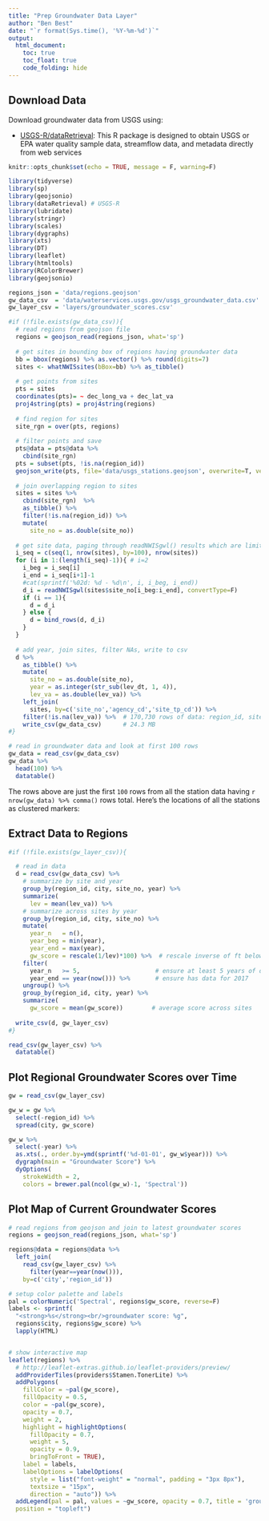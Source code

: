 ```yaml
---
title: "Prep Groundwater Data Layer"
author: "Ben Best"
date: "`r format(Sys.time(), '%Y-%m-%d')`"
output:
  html_document:
    toc: true
    toc_float: true
    code_folding: hide
---
```


## Download Data

Download groundwater data from USGS using:

- [USGS-R/dataRetrieval](https://github.com/USGS-R/dataRetrieval): This R package is designed to obtain USGS or EPA water quality sample data, streamflow data, and metadata directly from web services

```r
knitr::opts_chunk$set(echo = TRUE, message = F, warning=F)
```

```r
library(tidyverse)
library(sp)
library(geojsonio)
library(dataRetrieval) # USGS-R
library(lubridate) 
library(stringr) 
library(scales)
library(dygraphs)
library(xts)
library(DT)
library(leaflet)
library(htmltools)
library(RColorBrewer)
library(geojsonio)

regions_json = 'data/regions.geojson'
gw_data_csv  = 'data/waterservices.usgs.gov/usgs_groundwater_data.csv'
gw_layer_csv = 'layers/groundwater_scores.csv'

#if (!file.exists(gw_data_csv)){
  # read regions from geojson file
  regions = geojson_read(regions_json, what='sp')
  
  # get sites in bounding box of regions having groundwater data
  bb = bbox(regions) %>% as.vector() %>% round(digits=7)
  sites <- whatNWISsites(bBox=bb) %>% as_tibble()
  
  # get points from sites
  pts = sites
  coordinates(pts)= ~ dec_long_va + dec_lat_va
  proj4string(pts) = proj4string(regions) 
  
  # find region for sites
  site_rgn = over(pts, regions)
  
  # filter points and save
  pts@data = pts@data %>%
    cbind(site_rgn)
  pts = subset(pts, !is.na(region_id))
  geojson_write(pts, file='data/usgs_stations.geojson', overwrite=T, verbose=F)
  
  # join overlapping region to sites
  sites = sites %>%
    cbind(site_rgn)  %>% 
    as_tibble() %>%
    filter(!is.na(region_id)) %>%
    mutate(
      site_no = as.double(site_no))
  
  # get site data, paging through readNWISgwl() results which are limited by 2K characters in URL
  i_seq = c(seq(1, nrow(sites), by=100), nrow(sites))
  for (i in 1:(length(i_seq)-1)){ # i=2
    i_beg = i_seq[i]
    i_end = i_seq[i+1]-1
    #cat(sprintf('%02d: %d - %d\n', i, i_beg, i_end))
    d_i = readNWISgwl(sites$site_no[i_beg:i_end], convertType=F)
    if (i == 1){
      d = d_i
    } else {
      d = bind_rows(d, d_i)
    }
  }
  
  # add year, join sites, filter NAs, write to csv
  d %>% 
    as_tibble() %>%
    mutate(
      site_no = as.double(site_no),
      year = as.integer(str_sub(lev_dt, 1, 4)),
      lev_va = as.double(lev_va)) %>%
    left_join(
      sites, by=c('site_no','agency_cd','site_tp_cd')) %>%
    filter(!is.na(lev_va)) %>%  # 170,730 rows of data: region_id, site_no, year, lev_dt, lev_va
    write_csv(gw_data_csv)      # 24.3 MB
#}
```

```r
# read in groundwater data and look at first 100 rows
gw_data = read_csv(gw_data_csv)
gw_data %>%
  head(100) %>%
  datatable()
```

The rows above are just the first `100` rows from all the station data having `r nrow(gw_data) %>% comma()` rows total. Here's the locations of all the stations as clustered markers:

<script src="https://embed.github.com/view/geojson/SustainSB/sustainsb.github.io/master/data/waterservices.usgs.gov/usgs_stations.geojson?height=420&width=620"></script>


## Extract Data to Regions

```r

#if (!file.exists(gw_layer_csv)){

  # read in data
  d = read_csv(gw_data_csv) %>%
    # summarize by site and year
    group_by(region_id, city, site_no, year) %>%
    summarize(
      lev = mean(lev_va)) %>%
    # summarize across sites by year
    group_by(region_id, city, site_no) %>%
    mutate(
      year_n   = n(),
      year_beg = min(year),
      year_end = max(year),
      gw_score = rescale(1/lev)*100) %>%  # rescale inverse of ft below surface, 0 to 100
    filter(
      year_n   >= 5,                     # ensure at least 5 years of data
      year_end == year(now())) %>%       # ensure has data for 2017
    ungroup() %>%
    group_by(region_id, city, year) %>%
    summarize(
      gw_score = mean(gw_score))        # average score across sites
  
  write_csv(d, gw_layer_csv)
#}

read_csv(gw_layer_csv) %>%
  datatable()
```

## Plot Regional Groundwater Scores over Time

```r
gw = read_csv(gw_layer_csv)

gw_w = gw %>%
  select(-region_id) %>%
  spread(city, gw_score)

gw_w %>%
  select(-year) %>%
  as.xts(., order.by=ymd(sprintf('%d-01-01', gw_w$year))) %>%
  dygraph(main = "Groundwater Score") %>%
  dyOptions(
    strokeWidth = 2,
    colors = brewer.pal(ncol(gw_w)-1, 'Spectral'))
```

## Plot Map of Current Groundwater Scores

```r
# read regions from geojson and join to latest groundwater scores
regions = geojson_read(regions_json, what='sp')

regions@data = regions@data %>%
  left_join(
    read_csv(gw_layer_csv) %>%
      filter(year==year(now())), 
    by=c('city','region_id'))

# setup color palette and labels
pal = colorNumeric('Spectral', regions$gw_score, reverse=F)
labels <- sprintf(
  "<strong>%s</strong><br/>groundwater score: %g",
  regions$city, regions$gw_score) %>% 
  lapply(HTML)


# show interactive map
leaflet(regions) %>%
  # http://leaflet-extras.github.io/leaflet-providers/preview/
  addProviderTiles(providers$Stamen.TonerLite) %>% 
  addPolygons(
    fillColor = ~pal(gw_score),
    fillOpacity = 0.5,
    color = ~pal(gw_score),
    opacity = 0.7,
    weight = 2,
    highlight = highlightOptions(
      fillOpacity = 0.7,
      weight = 5,
      opacity = 0.9,
      bringToFront = TRUE),
    label = labels,
    labelOptions = labelOptions(
      style = list("font-weight" = "normal", padding = "3px 8px"),
      textsize = "15px",
      direction = "auto")) %>% 
  addLegend(pal = pal, values = ~gw_score, opacity = 0.7, title = 'groundwater score',
  position = "topleft")
```

